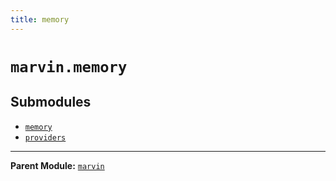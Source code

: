 ```yaml
---
title: memory
---
```


# `marvin.memory`

## Submodules
- [`memory`](marvin-memory-memory)
- [`providers`](marvin-memory-providers)

---

**Parent Module:** [`marvin`](marvin)
